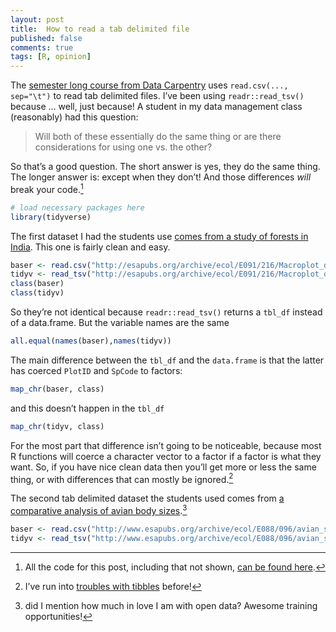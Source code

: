 ```yaml
--- 
layout: post 
title:  How to read a tab delimited file
published: false 
comments: true
tags: [R, opinion] 
---
```


The [semester long course from Data Carpentry](http://www.datacarpentry.org/semester-biology/) uses `read.csv(..., sep="\t")` to read tab delimited files. I've been using `readr::read_tsv()` because ... well, just because! A student in my data management class (reasonably) had this question:

> Will both of these essentially do the same thing or are there considerations
> for using one vs. the other?

So that's a good question. The short answer is yes, they do the same thing. The longer answer is: except when they don't! And those differences *will* break your code.[^allthecode]

```r
# load necessary packages here
library(tidyverse)
```

The first dataset I had the students use [comes from a study of forests in India](http://esapubs.org/archive/ecol/E091/216/). This one is fairly clean and easy.

```r
baser <- read.csv("http://esapubs.org/archive/ecol/E091/216/Macroplot_data_Rev.txt", sep="\t")
tidyv <- read_tsv("http://esapubs.org/archive/ecol/E091/216/Macroplot_data_Rev.txt")
class(baser) 
class(tidyv)
```

So they're not identical because `readr::read_tsv()` returns a `tbl_df` instead of a data.frame. But the variable names are the same

```r
all.equal(names(baser),names(tidyv))
```

The main difference between the `tbl_df` and the `data.frame` is that the latter has coerced `PlotID` and `SpCode` to factors:

```r
map_chr(baser, class)
```

and this doesn't happen in the `tbl_df`

```r
map_chr(tidyv, class)
```

For the most part that difference isn't going to be noticeable, because most R functions will coerce a character vector to a factor if a factor is what they want. So, if you have nice clean data then you'll get more or less the same thing, or with differences that can mostly be ignored.[^tibbletrouble] 

The second tab delimited dataset the students used comes from [a comparative analysis of avian body sizes](http://www.esapubs.org/archive/ecol/E088/096/avian_ssd_jan07.txt).[^opendata]

```r
baser <- read.csv("http://www.esapubs.org/archive/ecol/E088/096/avian_ssd_jan07.txt", sep="\t")
tidyv <- read_tsv("http://www.esapubs.org/archive/ecol/E088/096/avian_ssd_jan07.txt")
```

[^allthecode]: All the code for this post, including that not shown, [can be found here](https://github.com/atyre2/atyre2.github.io/raw/master/_drafts/how-to-read-tab-delimited-files.Rmd).

[^tibbletrouble]: I've run into [troubles with tibbles](http://atyre2.github.io/2016/04/25/the-trouble-with-tibbles.html) before!

[^opendata]: did I mention how much in love I am with open data? Awesome training opportunities!
